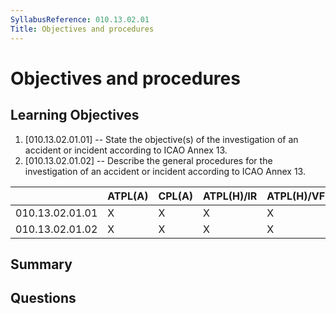 ```yaml
---
SyllabusReference: 010.13.02.01
Title: Objectives and procedures
---
```


# Objectives and procedures

## Learning Objectives

1. [010.13.02.01.01] -- State the objective(s) of the investigation of an
   accident or incident according to ICAO Annex 13.
2. [010.13.02.01.02] -- Describe the general procedures for the investigation of
   an accident or incident according to ICAO Annex 13.

|                 | ATPL(A) | CPL(A) | ATPL(H)/IR | ATPL(H)/VFR | CPL(H) | IR  | CBIR(A) |
| --------------- | ------- | ------ | ---------- | ----------- | ------ | --- | ------- |
| 010.13.02.01.01 | X       | X      | X          | X           | X      |     |         |
| 010.13.02.01.02 | X       | X      | X          | X           | X      |     |         |

## Summary

## Questions
